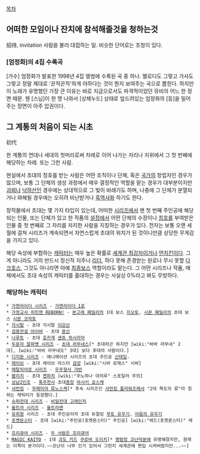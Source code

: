 [[목차]]

== 어떠한 모임이나 잔치에 참석해줄것을 청하는것 ==
招待, invitation 사람을 불러 대접하는 일. 비슷한 단어로는 초청이 있다.

=== [엄정화]의 4집 수록곡 ===
[가수] 엄정화가 발표한 1998년 4집 앨범에 수록된 곡 중 하나. 멜로디도 그렇고 가사도 그렇고 정말 제대로 '끈적끈적'하게 야하다는 것이 뭔지 보여주는 곡으로 뽑힌다. 하지만 이 노래가 유명했던 가장 큰 이유는 바로 지금으로서도 파격적이었던 뮤비의 어느 한 장면 때문. 웬 [스님]이 한 명 나와서 [상체누드] 상태로 엎드려있는 엄정화의 [등]을 밀어주는 장면이 아주 압권이다.

== 그 계통의 처음이 되는 시초 ==
初代

한 계통의 연대나 세대의 첫머리로써 차례로 이어 나가는 자리나 지위에서 그 첫 번째에 해당하는 차례. 또는 그런 사람.

현실에서 초대의 칭호를 받는 사람은 어떤 조직이나 단체, 혹은 [[국가]]의 창립자인 경우가 많으며, 보통 그 단체의 생성 과정에서 매우 결정적인 역할을 맡는 경우가 대부분이지만 [[괴뢰]]나 [[낙하산]]인 경우에는 상대적으로 그 빛이 바래기도 하며, 나중에 그 단체가 분열되거나 와해될 경우에는 오히려 비난받거나 [[흑역사]]화 하기도 한다.

창작물에서 초대는 몇 가지 타입이 있는데, 어떠한 [[시리즈]]에서 맨 첫 번째 주인공에 해당되는 인물, 또는 단체가 있고 한 작품의 [[설정]]에서 어떤 단체의 수장이나 [[칭호]]를 부여받은 인물 중 첫 번째로 그 자리를 차지한 사람을 지칭하는 경우가 있다. 전자는 보통 오랜 세월에 걸쳐 시리즈가 계속되면서 자연스럽게 초대의 위치가 된 것이니만큼 상당한 무게감을 가지고 있다. 

해당 속성에 부합하는 [[캐릭터]]는 매우 높은 확률로 [[세계관 최강자]]이거나 [[먼치킨]]이다. 그게 아니라도 거의 반드시 정신적 지주나 [[리더]], 하다 못해 존경받는 원로나 무시 못할 [[다크호스]], 그것도 아니라면 아예 [[최종보스]] 역할이라도 맡는다. 그 어떤 시리즈나 작품, 매체에서도 초대 속성의 캐릭터를 홀대하는 경우는 사실상 0%라고 봐도 무방하다. 

=== 해당하는 캐릭터 ===
 * [[가면라이더 시리즈]] - [[가면라이더 1호]]
 * [[가정교사 히트맨 REBORN!]] - [[본고레 패밀리]]의 1대 보스 [[지오토]], [[시몬 패밀리]]의 초대 보스 [[시몬 코자토]]
 * [[각시탈]] - 초대 각시탈 [[이강산]]
 * [[검용전설 야이바]] - 초대 [[용신]]
 * [[나루토]] - 초대 [[호카게]] [[센쥬 하시라마]]
 * [[두문자 알파벳 시리즈]] - [[초대 라무네스]][* 초대라곤 하지만 [wiki:"바바 라무네" 2대], [wiki:"바바 라무네도" 3대] 보다 후대의 사람이다.]
 * [[디지몬 시리즈]] - 애니메이션 시리즈의 초대 주인공 [[신태일]].
 * [[레이브]] - 초대 레이브 마스터 [[검성]] [wiki:"시바 로제스" 시바]
 * [[메탈히어로 시리즈]] - [[우주형사 갸반]]
 * [[블리치]] - 초대 [[켄파치]] [wiki:"우노하나 야치루" 스포일러 주의]
 * [[상남2인조]] - [[폭주천사]] 초대[[총장]] [[마사키 쿄스케]]
 * [[샤먼킹]] - [[우메미야 류노스케]][* 후속 시리즈인 [[샤먼킹 플라워즈]]에서 "2대 목도의 류"라 칭하는 캐릭터가 등장했다.]
 * [[슈퍼전대 시리즈]] - [[비밀전대 고레인저]]
 * [[울트라 시리즈]] - [[울트라맨]]
 * [[유희왕]] 시리즈 - 초대 주인공이자 초대 듀얼킹 [[무토 유우기]], [[어둠의 유우기]]
 * [[포켓몬스터]] - 초대 [wiki:"주인공(포켓몬스터)" 주인공] [wiki:"레드(포켓몬스터)" 레드]
 * [[프리큐어 시리즈]] - [[두 사람은 프리큐어]]
 * [[MAGIC KAITO]] - 1대 [[괴도 키드]] [[쿠로바 도이치]][* [[명탐정 코난]]덕분에 유명해졌지만, 원래는 이쪽이 본가이다.~~코난이 너무 인기 있어서 그런지 세계관에 편입 시켜버렸지만...~~]
